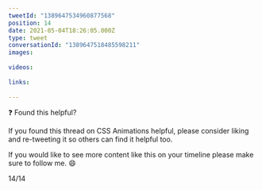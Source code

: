 ```yaml
---
tweetId: "1389647534960877568"
position: 14
date: 2021-05-04T18:26:05.000Z
type: tweet
conversationId: "1389647518485598211"
images:
  
videos:
  
links:
  
---
```

❓ Found this helpful?

If you found this thread on CSS Animations helpful, please consider liking and re-tweeting it so others can find it helpful too.

If you would like to see more content like this on your timeline please make sure to follow me. 😄 

14/14
